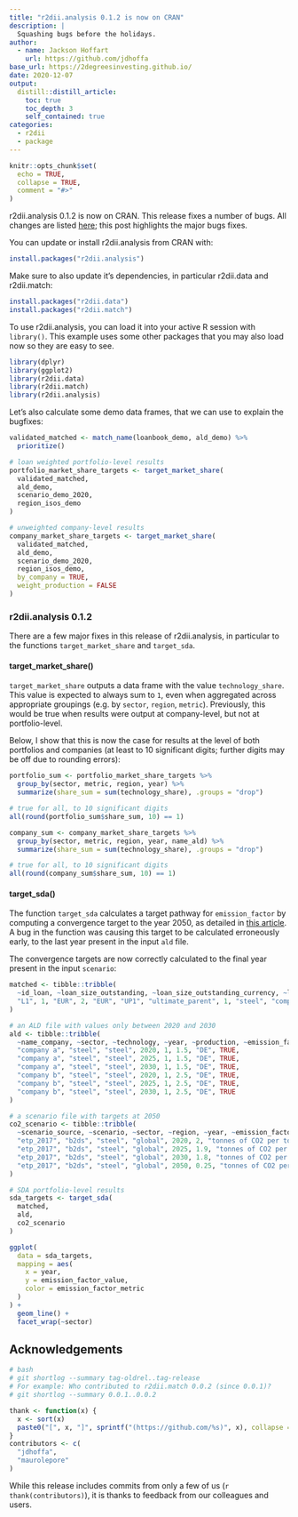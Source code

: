 ```yaml
---
title: "r2dii.analysis 0.1.2 is now on CRAN"
description: |
  Squashing bugs before the holidays.
author:
  - name: Jackson Hoffart
    url: https://github.com/jdhoffa
base_url: https://2degreesinvesting.github.io/
date: 2020-12-07
output: 
  distill::distill_article:
    toc: true
    toc_depth: 3
    self_contained: true
categories:
  - r2dii
  - package
---
```



```r
knitr::opts_chunk$set(
  echo = TRUE,
  collapse = TRUE,
  comment = "#>"
)
```

r2dii.analysis 0.1.2 is now on CRAN. This release fixes a number of bugs. All changes are listed [here](https://2degreesinvesting.github.io/r2dii.analysis/news/index.html); this post highlights the major bugs fixes.

You can update or install r2dii.analysis from CRAN with:

```r
install.packages("r2dii.analysis")
```

Make sure to also update it's dependencies, in particular r2dii.data and r2dii.match:

```r
install.packages("r2dii.data")
install.packages("r2dii.match")
```

To use r2dii.analysis, you can load it into your active R session with `library()`. This example uses some other packages that you may also load now so they are easy to see.

```r
library(dplyr)
library(ggplot2)
library(r2dii.data)
library(r2dii.match)
library(r2dii.analysis)
```

Let's also calculate some demo data frames, that we can use to explain the bugfixes:

```r
validated_matched <- match_name(loanbook_demo, ald_demo) %>%
  prioritize()

# loan weighted portfolio-level results
portfolio_market_share_targets <- target_market_share(
  validated_matched,
  ald_demo,
  scenario_demo_2020,
  region_isos_demo
)

# unweighted company-level results
company_market_share_targets <- target_market_share(
  validated_matched,
  ald_demo,
  scenario_demo_2020,
  region_isos_demo,
  by_company = TRUE,
  weight_production = FALSE
)
```

### r2dii.analysis 0.1.2

There are a few major fixes in this release of r2dii.analysis, in particular to the functions `target_market_share` and `target_sda`. 

#### target_market_share()

`target_market_share` outputs a data frame with the value `technology_share`. This value is expected to always sum to `1`, even when aggregated across appropriate groupings (e.g. by `sector`, `region`, `metric`). Previously, this would be true when results were output at company-level, but not at portfolio-level.

Below, I show that this is now the case for results at the level of both portfolios and companies (at least to 10 significant digits; further digits may be off due to rounding errors):

```r
portfolio_sum <- portfolio_market_share_targets %>%
  group_by(sector, metric, region, year) %>%
  summarize(share_sum = sum(technology_share), .groups = "drop")

# true for all, to 10 significant digits
all(round(portfolio_sum$share_sum, 10) == 1)

company_sum <- company_market_share_targets %>%
  group_by(sector, metric, region, year, name_ald) %>%
  summarize(share_sum = sum(technology_share), .groups = "drop")

# true for all, to 10 significant digits
all(round(company_sum$share_sum, 10) == 1)
```

#### target_sda()

The function `target_sda` calculates a target pathway for `emission_factor` by computing a convergence target to the year 2050, as detailed in [this article](https://2degreesinvesting.github.io/r2dii.analysis/articles/target-sda.html). A bug in the function was causing this target to be calculated erroneously early, to the last year present in the input `ald` file. 

The convergence targets are now correctly calculated to the final year present in the input `scenario`:

``` r
matched <- tibble::tribble(
  ~id_loan, ~loan_size_outstanding, ~loan_size_outstanding_currency, ~loan_size_credit_limit, ~loan_size_credit_limit_currency, ~id_2dii, ~level, ~score, ~sector, ~name_ald, ~sector_ald,
  "L1", 1, "EUR", 2, "EUR", "UP1", "ultimate_parent", 1, "steel", "company a", "steel"
)

# an ALD file with values only between 2020 and 2030
ald <- tibble::tribble(
  ~name_company, ~sector, ~technology, ~year, ~production, ~emission_factor, ~plant_location, ~is_ultimate_owner,
  "company a", "steel", "steel", 2020, 1, 1.5, "DE", TRUE,
  "company a", "steel", "steel", 2025, 1, 1.5, "DE", TRUE,
  "company a", "steel", "steel", 2030, 1, 1.5, "DE", TRUE,
  "company b", "steel", "steel", 2020, 1, 2.5, "DE", TRUE,
  "company b", "steel", "steel", 2025, 1, 2.5, "DE", TRUE,
  "company b", "steel", "steel", 2030, 1, 2.5, "DE", TRUE
)

# a scenario file with targets at 2050
co2_scenario <- tibble::tribble(
  ~scenario_source, ~scenario, ~sector, ~region, ~year, ~emission_factor, ~emission_factor_unit,
  "etp_2017", "b2ds", "steel", "global", 2020, 2, "tonnes of CO2 per tonne of steel",
  "etp_2017", "b2ds", "steel", "global", 2025, 1.9, "tonnes of CO2 per tonne of steel",
  "etp_2017", "b2ds", "steel", "global", 2030, 1.8, "tonnes of CO2 per tonne of steel",
  "etp_2017", "b2ds", "steel", "global", 2050, 0.25, "tonnes of CO2 per tonne of steel",
)

# SDA portfolio-level results
sda_targets <- target_sda(
  matched,
  ald,
  co2_scenario
)

ggplot(
  data = sda_targets,
  mapping = aes(
    x = year,
    y = emission_factor_value,
    color = emission_factor_metric
  )
) +
  geom_line() +
  facet_wrap(~sector)
```

## Acknowledgements

```r
# bash
# git shortlog --summary tag-oldrel..tag-release
# For example: Who contributed to r2dii.match 0.0.2 (since 0.0.1)?
# git shortlog --summary 0.0.1..0.0.2

thank <- function(x) {
  x <- sort(x)
  paste0("[", x, "]", sprintf("(https://github.com/%s)", x), collapse = ", ")
}
contributors <- c(
  "jdhoffa",
  "maurolepore"
)
```

While this release includes commits from only a few of us (`r thank(contributors)`), it is thanks to feedback from our colleagues and users.
